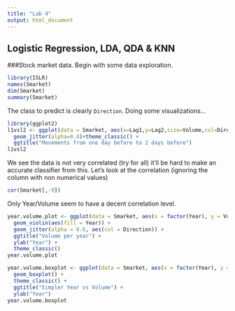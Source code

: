 ```yaml
---
title: "Lab 4"
output: html_document
---
```

Logistic Regression, LDA, QDA & KNN
--------------------------------
###Stock market data.
Begin with some data exploration.
```r
library(ISLR)
names(Smarket)
dim(Smarket)
summary(Smarket)
```
The class to predict is clearly `Direction`. Doing some visualizations...

```r
library(ggplot2)
l1vsl2 <- ggplot(data = Smarket, aes(x=Lag1,y=Lag2,size=Volume,col=Direction)) +
  geom_jitter(alpha=0.4)+theme_classic() + 
  ggtitle("Movements from one day before to 2 days before")
l1vsl2
```

We see the data is not very correlated (try for all) it'll be hard to make an accurate classifier from this. Let's look at the correlation (ignoring the column with non numerical values)

```r
cor(Smarket[,-9])
```

Only Year/Volume seem to have a decent correlation level.
```r
year.volume.plot <- ggplot(data = Smarket, aes(x = factor(Year), y = Volume)) +
  geom_violin(aes(fill = Year)) +
  geom_jitter(alpha = 0.6, aes(col = Direction)) +
  ggtitle("Volume per year") +
  ylab("Year") +
  theme_classic()
year.volume.plot

year.volume.boxplot <- ggplot(data = Smarket, aes(x = factor(Year), y = Volume)) +
  geom_boxplot() +
  theme_classic() +
  ggtitle("Simpler Year vs Volume") +
  ylab("Year")
year.volume.boxplot

```



